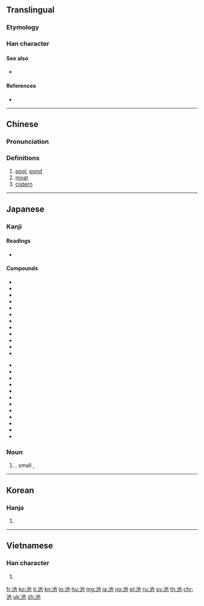 ==Translingual==
{{stroke order}}

===Etymology===
{{Han etyl}}

===Han character===
{{Han char|rn=85|rad=水|as=03|sn=6|four=34112|canj=EPD|ids=⿰氵也}}

====See also====
* {{l|mul|罁}}

====References====
* {{Han ref|kx=0606.050|dkj=17141|dj=1000.010|hdz=31555.030|uh=6C60|ud=27744|bh=A6C0|bd=42688}}

----

==Chinese==
{{zh-forms}}

===Pronunciation===
{{zh-pron
|m=chí
|ma=y
|c=ci4
|h=pfs=chhṳ̀
|md=diè/dò̤
|mn=tî
|w=3zr
|mc=y
|oc=y
|cat=n
}}

===Definitions===
{{zh-hanzi}}

# [[pool]], [[pond]]
# [[moat]]
# [[cistern]]

----

==Japanese==

===Kanji===
{{ja-kanji|grade=2|rs=水03}}

====Readings====
* {{ja-readings
|goon=[[じ]] (ji)|kanon=[[ち]] (chi)|on=[[た]] (ta) {{qualifier|non-[[w:Jōyō kanji|Jōyō]] reading}}
|kun=[[いけ]] (ike)}}
{{attention|ja|check and expand on readings}}

====Compounds====
{{der-top|Compounds of 池}}
* {{l|ja|池袋|tr=ikebukuro}}
* {{l|ja|池水|tr=chisui}}
* {{l|ja|池沼|tr=chishō}}
* {{l|ja|池泉|tr=chisen}}
* {{l|ja|池亭|tr=chitei}}
* {{l|ja|池畔|tr=chinan}}
* {{l|ja|印池|tr=inchi}}
* {{l|ja|園池|tr=enchi}}
* {{l|ja|苑池|tr=enchi}}
* {{l|ja|内池|tr=uchiike}}
* {{l|ja|城池|tr=jōchi}}
* {{l|ja|溜池|tr=temeike}}
{{der-mid}}
* {{l|ja|電池|tr=denchi}}
* {{l|ja|肉池|tr=nikuchi}}
* {{l|ja|墨池|tr=bokuchi}}
* {{l|ja|古池|tr=furuike}}
* {{l|ja|瑶池|tr=yōchi}}
* {{l|ja|人工池|tr=jinkōke}}
* {{l|ja|貯水池|tr=chosuichi}}
* {{l|ja|養魚池|tr=yōgyochi}}
* {{l|ja|養殖池|tr=yōshokuchi}}
* {{l|ja|用水池|tr=yōsuiike}}
* {{l|ja|金城湯池|tr=kinjōtōchi}}
* {{l|ja|酒池肉林|tr=shuchinikurin}}
{{der-bottom}}

===Noun===
{{ja-noun|いけ}}

# {{l|en|pond}}, small {{l|en|lake}}, {{l|en|pool}}
#: {{ja-usex|池を乾す|いけ を ほす|drain a pond}}

----

==Korean==

===Hanja===
{{ko-hanja|hangeul=[[지]], [[타]]|eumhun=|rv=ji, ta|mr=chi, t'a|y=ci, tha}}

# {{defn|lang=ko|sort=水03}}

----

==Vietnamese==

===Han character===
{{vi-hantu|[[trì]], [[đìa]], [[trầy]], [[trề]], [[tri]], [[bǎng]]|rs=水03}}

# {{defn|lang=vi|sort=水03}}

[[fr:池]]
[[ko:池]]
[[it:池]]
[[kn:池]]
[[lo:池]]
[[hu:池]]
[[mg:池]]
[[ja:池]]
[[no:池]]
[[pl:池]]
[[ru:池]]
[[sv:池]]
[[th:池]]
[[chr:池]]
[[uk:池]]
[[zh:池]]